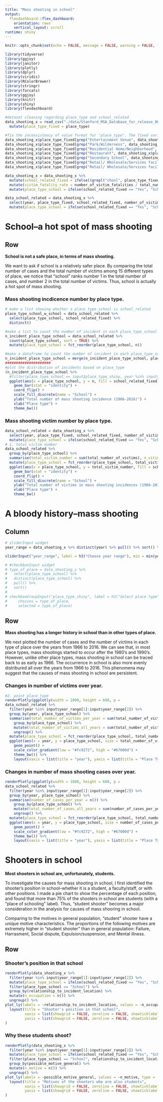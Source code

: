 ```yaml
---
title: "Mass shooting in school"
output: 
  flexdashboard::flex_dashboard:
    orientation: rows
    vertical_layout: scroll
runtime: shiny
---
```


```r
knitr::opts_chunk$set(echo = FALSE, message = FALSE, warning = FALSE, fig.align = "center")

library(tidyverse)
library(ggjoy)
library(janitor)
library(plotly)
library(dplyr)
library(viridis)
library(RColorBrewer)
library(stringr)
library(forcats)
library(ggjoy)
library(knitr)
library(shiny)
library(flexdashboard)

#dataset cleaning regarding place_type and school_related
data_shooting_x = read_csv("./data/Stanford_MSA_Database_for_release_06142016_v2.csv") %>%
  mutate(place_type_fixed = place_type)

#fix the inconsistency of value format for "place_type". The fixed variable is called place_type_fixed
data_shooting_x$place_type_fixed[grep("Entertainment Venue", data_shooting_x$place_type_fixed)] = "Entertainment venue"
data_shooting_x$place_type_fixed[grep("Park/Wilderness", data_shooting_x$place_type_fixed)] = "Park/Wildness"
data_shooting_x$place_type_fixed[grep("Residential Home/Neighborhood", data_shooting_x$place_type_fixed)] = "Residential home/Neighborhood"
data_shooting_x$place_type_fixed[grep("Restaurant", data_shooting_x$place_type_fixed)] = "Restaurant/Cafe"
data_shooting_x$place_type_fixed[grep("Secondary School", data_shooting_x$place_type_fixed)] = "Secondary school"
data_shooting_x$place_type_fixed[grep("Retail/ Wholesale/Services facility\r\nand Primary school", data_shooting_x$place_type_fixed)] = "Retail/Wholesale/Services facility\r\nand Primary school"
data_shooting_x$place_type_fixed[grep("Retail/ Wholesale/Services facility", data_shooting_x$place_type_fixed)] = "Retail/Wholesale/Services facility"

data_shooting_x = data_shooting_x %>%
  mutate(school_related_fixed = ifelse((grepl("chool", place_type_fixed) + grepl("ollege", place_type_fixed)) == 1, "Yes", "No")) %>%    #decide if the place is school based on the text in place_type. I will not use "school related", since it has too many mistakes in its values.
  mutate(victim_fatality_rate = number_of_victim_fatalities / total_number_of_victims) %>% #new variable victim fatality rate: it indicate how fatal the incident is
  mutate(place_type_school = ifelse(school_related_fixed == "Yes", "School", place_type_fixed))

data_school_related = data_shooting_x %>%
  select(year, place_type_fixed, school_related_fixed, number_of_victim_fatalities, total_number_of_victims, victim_fatality_rate) %>%
  mutate(place_type_school = ifelse(school_related_fixed == "Yes", "School", place_type_fixed)) 
```

School--a hot spot of mass shooting
===================================== 


Row {.tabset .tabset-fade} 
---------------------------------------------------------------------

**School is not a safe place, in terms of mass shooting.**

We want to ask if school is a relatively safer place. By comparing the total number of cases and the total number of victims among 15 different types of place, we notice that "school" ranks number 1 in the total number of cases, and number 2 in the total number of victims. Thus, school is actually a hot spot of mass shooting.

### Mass shooting incdicence number by place type.

```r
# make a list showing whether a place_type_school is school_related
place_type_school_w_school = data_school_related %>%
  select(place_type_school, school_related_fixed) %>%
  distinct()

#make a list to count the number of incident in each place_type_school
n_incident_place_type_school = data_school_related %>%
  count(place_type_school, sort = TRUE) %>% 
  mutate(place_type_school = fct_reorder(place_type_school, n))

#make a dataframe to count the number of incident in each place_type_school
n_incident_place_type_school = merge(n_incident_place_type_school, place_type_school_w_school)
#####################
#plot the distribution of incidents based on place_type
(n_incident_place_type_school %>%
  #filter(place_type_school == input$place_type_shiny, year %in% input$year_range[1]:input$year_range[2]) %>%
  ggplot(aes(x = place_type_school, y = n, fill = school_related_fixed)) + 
    geom_bar(stat = "identity") + 
    coord_flip() +
    scale_fill_discrete(name = "School") +
    ylab("Total number of mass shooting incidence (1966-2016)") +
    xlab("Place type") +
    theme_bw())
```

### Mass shooting victim number by place type.

```r
data_school_related = data_shooting_x %>%
  select(year, place_type_fixed, school_related_fixed, number_of_victim_fatalities, total_number_of_victims, victim_fatality_rate) %>%
  mutate(place_type_school = ifelse(school_related_fixed == "Yes", "School", place_type_fixed))
# 1. total victim number
data_school_related %>%
  group_by(place_type_school) %>%
  summarise(total_victim_number = sum(total_number_of_victims), n_vitime_per_case = mean(total_number_of_victims), school_related_fixed = school_related_fixed[1]) %>% 
  mutate(place_type_school = fct_reorder(place_type_school, total_victim_number)) %>%
  ggplot(aes(x = place_type_school, y = total_victim_number, fill = school_related_fixed)) + 
    geom_bar(stat = "identity") + 
    coord_flip() +
    scale_fill_discrete(name = "School") +
    ylab("Total number of victims in mass shooting incidences (1966-2016)") +
    xlab("Place type") +
    theme_bw()
```

A bloody history--mass shooting
===================================== 

Column {.sidebar}
----------------------------------------------------------------------
```r
# sliderInput widget
year_range = data_shooting_x %>% distinct(year) %>% pull() %>% sort() %>% range()

sliderInput("year_range", label = h3("Choose year range"), min = min(year_range), max = max(year_range), value = c(1966, 2016), step = 1, sep = "")

# #checkboxInput widget
# type_of_place = data_shooting_x %>%
#   select(place_type_school) %>%
#   distinct(place_type_school) %>%
#   pull() %>%
#   sort()
# 
# checkboxGroupInput("place_type_shiny", label = h3("Select place type"), 
#     choices = type_of_place,
#     selected = type_of_place)

```


Row {.tabset .tabset-fade} 
---------------------------------------------------------------------
**Mass shooting has a longer history in school than in other types of place.**

We next plotted the number of cases and the number of victims in each type of place over the years from 1966 to 2016. We can see that, in most place types, mass shootings started to occur after the 1980's and 1990's. However, unlike other place types, mass shooting in school can be traced back to as early as 1966. The occurrence in school is also more evenly distribured all over the years from 1966 to 2016. This phenomena may suggest that the causes of mass shooting in school are persistent.

### Changes in number of victims over year.

```r
#2. point place_type
renderPlotly(ggplotly(width = 1000, height = 600, p =
data_school_related %>%
  filter(year %in% input$year_range[1]:input$year_range[2]) %>%
  group_by(year, place_type_school) %>%
  summarise(total_number_of_victims_per_year = sum(total_number_of_victims)) %>%
    group_by(place_type_school) %>%
    mutate(total_number_of_victims_all_years = sum(total_number_of_victims_per_year)) %>%
    ungroup() %>%
  mutate(place_type_school = fct_reorder(place_type_school, total_number_of_victims_all_years)) %>%
  ggplot(aes(x = year, y = place_type_school, size = total_number_of_victims_per_year, color = total_number_of_victims_all_years)) +
    geom_point() +
    scale_color_gradient(low = "#fc9272", high = "#67000d") +
    theme_bw()) %>%
    layout(xaxis = list(title = "year"), yaxis = list(title = "Place Type")))
```

### Changes in number of mass shooting cases over year.

```r
renderPlotly(ggplotly(width = 1000, height = 600, p =
data_school_related %>%
  filter(year %in% input$year_range[1]:input$year_range[2]) %>%
  group_by(year, place_type_school) %>%
  summarise(number_of_cases_per_year = n()) %>%
    group_by(place_type_school) %>%
    mutate(total_number_of_cases_all_years = sum(number_of_cases_per_year)) %>%
    ungroup() %>%
  mutate(place_type_school = fct_reorder(place_type_school, total_number_of_cases_all_years)) %>%
  ggplot(aes(x = year, y = place_type_school, size = number_of_cases_per_year, color = total_number_of_cases_all_years)) +
    geom_point() +
    scale_color_gradient(low = "#fc9272", high = "#67000d") +
    theme_bw()) %>%
    layout(xaxis = list(title = "year"), yaxis = list(title = "Place Type")))
```


Shooters in school
===================================== 
**Most shooters in school are, unfortunately, students.**

To investigate the causes for mass shooting in school, I first identified the shooter's position in school--whether it is a student, a faculty/staff, or with other positions. I made a pie chart to show the percentage of each position, and found that more than 75% of the shooters in school are students (with a "place of schooling" label). Thus, "student shooter" becomes a major consideration in the analysis for causes of mass shooring in school.

Comparing to the motives in general population, "student" shooter have a unique motive characteristics. The proportions of the following motives are extremely higher in "student shooter" than in general population: Failure, Harrasment, Social dispute, Expulsion/suspension, and Mental illness.


Row
---------------------------------------------------------------------

### Shooter's position in that school

```r
renderPlotly(data_shooting_x %>%
  filter(year %in% input$year_range[1]:input$year_range[2]) %>%
  mutate(place_type_school = ifelse(school_related_fixed == "Yes", "School", place_type_fixed)) %>%
  filter(place_type_school == "School") %>%
  group_by(relationship_to_incident_location) %>%
  mutate(n_occupation = n()) %>% 
  ungroup() %>%
plot_ly(labels = ~relationship_to_incident_location, values = ~n_occupation, type = 'pie', textposition = 'inside', textinfo = 'label+percent') %>%
  layout(title = "Shooter's position in that school",
         xaxis = list(showgrid = FALSE, zeroline = FALSE, showticklabels = FALSE),
         yaxis = list(showgrid = FALSE, zeroline = FALSE, showticklabels = FALSE))
)
```

### Why these students shoot?

```r
renderPlotly(data_shooting_x %>%
  filter(year %in% input$year_range[1]:input$year_range[2]) %>%
  mutate(place_type_school = ifelse(school_related_fixed == "Yes", "School", place_type_fixed)) %>%
  filter(place_type_school == "School", relationship_to_incident_location == "Place of schooling") %>%
  group_by(possible_motive_general) %>%
  mutate(n_motive = n()) %>% 
  ungroup() %>% 
plot_ly(labels = ~possible_motive_general, values = ~n_motive, type = 'pie', textposition = 'inside', textinfo = 'label+percent') %>%
  layout(title = "Motives of the shooters who are also students",
         xaxis = list(showgrid = FALSE, zeroline = FALSE, showticklabels = FALSE),
         yaxis = list(showgrid = FALSE, zeroline = FALSE, showticklabels = FALSE))
)
```

